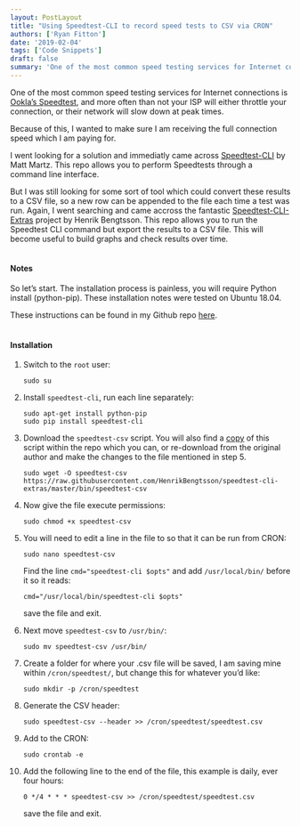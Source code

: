 ```yaml
---
layout: PostLayout
title: "Using Speedtest-CLI to record speed tests to CSV via CRON"
authors: ['Ryan Fitton']
date: '2019-02-04'
tags: ['Code Snippets']
draft: false
summary: 'One of the most common speed testing services for Internet connections is Ookla&amp;#8217;s Speedtest, and more often than not your ISP will either throttle your connection, or their network will slow down at peak times. Because of this, I wanted to make sure I am receiving the full connection speed which I am paying for. [&amp;hellip;]'
---
```


<p>One of the most common speed testing services for Internet connections is <a href="https://www.speedtest.net/">Ookla&#8217;s Speedtest</a>, and more often than not your ISP will either throttle your connection, or their network will slow down at peak times.</p>
<p>Because of this, I wanted to make sure I am receiving the full connection speed which I am paying for.</p>
<p>I went looking for a solution and immediatly came across <a href="https://github.com/sivel/speedtest-cli">Speedtest-CLI</a> by Matt Martz. This repo allows you to perform Speedtests through a command line interface.</p>
<p>But I was still looking for some sort of tool which could convert these results to a CSV file, so a new row can be appended to the file each time a test was run. Again, I went searching and came accross the fantastic <a href="https://github.com/HenrikBengtsson/speedtest-cli-extras">Speedtest-CLI-Extras</a> project by Henrik Bengtsson. This repo allows you to run the Speedtest CLI command but export the results to a CSV file. This will become useful to build graphs and check results over time.<br />&nbsp;</p>
<h4>Notes</h4>
<p>So let&#8217;s start. The installation process is painless, you will require Python install (python-pip). These installation notes were tested on Ubuntu 18.04.</p>
<p>These instructions can be found in my Github repo <a href="https://github.com/ryanfitton/speedtest-cli-as-csv-cron">here</a>.<br />&nbsp;</p>
<h4>Installation</h4>
<ol>
<li>
        Switch to the <code class="language-markup">root</code> user:</p>
<pre class="language-markup"><code class="language-markup">sudo su</code></pre>
</li>
<li>
        Install <code class="language-markup">speedtest-cli</code>, run each line separately:</p>
<pre class="language-markup"><code class="language-markup">sudo apt-get install python-pip
sudo pip install speedtest-cli</code></pre>
</li>
<li>
        Download the <code class="language-markup">speedtest-csv</code> script. You will also find a <a href="https://github.com/ryanfitton/speedtest-cli-as-csv-cron/blob/master/speedtest-csv">copy</a> of this script within the repo which you can, or re-download from the original author and make the changes to the file mentioned in step 5.</p>
<pre class="language-markup"><code class="language-markup">sudo wget -O speedtest-csv https://raw.githubusercontent.com/HenrikBengtsson/speedtest-cli-extras/master/bin/speedtest-csv</code></pre>
</li>
<li>
        Now give the file execute permissions:</p>
<pre class="language-markup"><code class="language-markup">sudo chmod +x speedtest-csv</code></pre>
</li>
<li>
        You will need to edit a line in the file to so that it can be run from CRON:</p>
<pre class="language-markup"><code class="language-markup">sudo nano speedtest-csv</code></pre>
<p>        Find the line <code class="language-markup">cmd=&quot;speedtest-cli $opts&quot;</code> and add <code class="language-markup">/usr/local/bin/</code> before it so it reads:</p>
<pre class="language-markup"><code class="language-markup">cmd=&quot;/usr/local/bin/speedtest-cli $opts&quot;</code></pre>
<p>        save the file and exit.
    </li>
<li>
        Next move <code class="language-markup">speedtest-csv</code> to <code class="language-markup">/usr/bin/</code>:</p>
<pre class="language-markup"><code class="language-markup">sudo mv speedtest-csv /usr/bin/</code></pre>
</li>
<li>
        Create a folder for where your .csv file will be saved, I am saving mine within <code class="language-markup">/cron/speedtest/</code>, but change this for whatever you&#8217;d like:</p>
<pre class="language-markup"><code class="language-markup">sudo mkdir -p /cron/speedtest</code></pre>
</li>
<li>
        Generate the CSV header:</p>
<pre class="language-markup"><code class="language-markup">sudo speedtest-csv --header &gt;&gt; /cron/speedtest/speedtest.csv</code></pre>
</li>
<li>
        Add to the CRON:</p>
<pre class="language-markup"><code class="language-markup">sudo crontab -e</code></pre>
</li>
<li>
        Add the following line to the end of the file, this example is daily, ever four hours:</p>
<pre class="language-markup"><code class="language-markup">0 */4 * * * speedtest-csv &gt;&gt; /cron/speedtest/speedtest.csv</code></pre>
<p>        save the file and exit.
    </li>
</ol>
